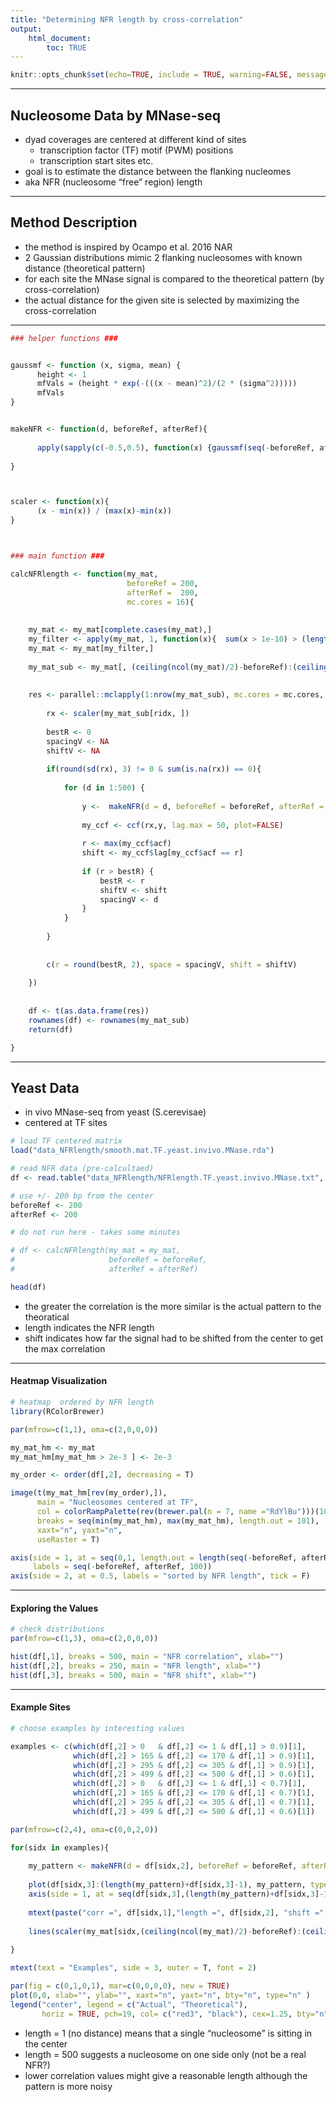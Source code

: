 ```yaml
---
title: "Determining NFR length by cross-correlation"
output: 
    html_document:
        toc: TRUE
---
```



<style>
a {
  font-size: 16px;
}
</style>


```r
knitr::opts_chunk$set(echo=TRUE, include = TRUE, warning=FALSE, message=FALSE)
```

---

## Nucleosome Data by MNase-seq

* dyad coverages are centered at different kind of sites
    + transcription factor (TF) motif (PWM) positions
    + transcription start sites etc. 
* goal is to estimate the distance between the flanking nucleomes
* aka NFR (nucleosome "free" region) length

---


## Method Description

* the method is inspired by Ocampo et al. 2016 NAR
* 2 Gaussian distributions mimic 2 flanking nucleosomes with known distance (theoretical pattern)
* for each site the MNase signal is compared to the theoretical pattern (by cross-correlation)
* the actual distance for the given site is selected by maximizing the cross-correlation

---

```r
### helper functions ###


gaussmf <- function (x, sigma, mean) {
      height <- 1
      mfVals = (height * exp(-(((x - mean)^2)/(2 * (sigma^2)))))
      mfVals
}


makeNFR <- function(d, beforeRef, afterRef){
      
      apply(sapply(c(-0.5,0.5), function(x) {gaussmf(seq(-beforeRef, afterRef), 40, x * d)}), 1, sum)
      
}



scaler <- function(x){
      (x - min(x)) / (max(x)-min(x))
}



### main function ###

calcNFRlength <- function(my_mat,    
                          beforeRef = 200,
                          afterRef =  200,
                          mc.cores = 16){
    
    
    my_mat <- my_mat[complete.cases(my_mat),]
    my_filter <- apply(my_mat, 1, function(x){  sum(x > 1e-10) > (length(x)/2) })
    my_mat <- my_mat[my_filter,]
    
    my_mat_sub <- my_mat[, (ceiling(ncol(my_mat)/2)-beforeRef):(ceiling(ncol(my_mat)/2)+afterRef-1)]
    
    
    res <- parallel::mclapply(1:nrow(my_mat_sub), mc.cores = mc.cores, function(ridx){
        
        rx <- scaler(my_mat_sub[ridx, ])
        
        bestR <- 0
        spacingV <- NA
        shiftV <- NA
        
        if(round(sd(rx), 3) != 0 & sum(is.na(rx)) == 0){
            
            for (d in 1:500) {
                
                y <-  makeNFR(d = d, beforeRef = beforeRef, afterRef = afterRef)
                
                my_ccf <- ccf(rx,y, lag.max = 50, plot=FALSE)
                
                r <- max(my_ccf$acf)
                shift <- my_ccf$lag[my_ccf$acf == r]
                
                if (r > bestR) {
                    bestR <- r
                    shiftV <- shift
                    spacingV <- d
                }
            }
            
        }
        
        
        c(r = round(bestR, 2), space = spacingV, shift = shiftV)
        
    })                         
    
    
    df <- t(as.data.frame(res))
    rownames(df) <- rownames(my_mat_sub)
    return(df)

}

```

---

## Yeast Data

* in vivo MNase-seq from yeast (S.cerevisae)
* centered at TF sites 

```r
# load TF centered matrix
load("data_NFRlength/smooth.mat.TF.yeast.invivo.MNase.rda")

# read NFR data (pre-calcultaed)
df <- read.table("data_NFRlength/NFRlength.TF.yeast.invivo.MNase.txt", row.names = 1, header = T)

```



```r
# use +/- 200 bp from the center
beforeRef <- 200 
afterRef <- 200
```


```r
# do not run here - takes some minutes

# df <- calcNFRlength(my_mat = my_mat, 
#                     beforeRef = beforeRef, 
#                     afterRef = afterRef)

head(df)
```

* the greater the correlation is the more similar is the actual pattern to the theoratical
* length indicates the NFR length
* shift indicates how far the signal had to be shifted from the center to get the max correlation

---

#### Heatmap Visualization

```r
# heatmap  ordered by NFR length
library(RColorBrewer)

par(mfrow=c(1,1), oma=c(2,0,0,0))

my_mat_hm <- my_mat
my_mat_hm[my_mat_hm > 2e-3 ] <- 2e-3

my_order <- order(df[,2], decreasing = T)

image(t(my_mat_hm[rev(my_order),]), 
      main = "Nucleosomes centered at TF",
      col = colorRampPalette(rev(brewer.pal(n = 7, name ="RdYlBu")))(100),
      breaks = seq(min(my_mat_hm), max(my_mat_hm), length.out = 101),
      xaxt="n", yaxt="n", 
      useRaster = T)

axis(side = 1, at = seq(0,1, length.out = length(seq(-beforeRef, afterRef, 100))), 
     labels = seq(-beforeRef, afterRef, 100))
axis(side = 2, at = 0.5, labels = "sorted by NFR length", tick = F)
```



---

#### Exploring the Values

```r
# check distributions
par(mfrow=c(1,3), oma=c(2,0,0,0))

hist(df[,1], breaks = 500, main = "NFR correlation", xlab="")
hist(df[,2], breaks = 250, main = "NFR length", xlab="")
hist(df[,3], breaks = 500, main = "NFR shift", xlab="")
```


---

#### Example Sites

```r
# choose examples by interesting values

examples <- c(which(df[,2] > 0   & df[,2] <= 1 & df[,1] > 0.9)[1],
              which(df[,2] > 165 & df[,2] <= 170 & df[,1] > 0.9)[1],
              which(df[,2] > 295 & df[,2] <= 305 & df[,1] > 0.9)[1],
              which(df[,2] > 499 & df[,2] <= 500 & df[,1] > 0.6)[1],
              which(df[,2] > 0   & df[,2] <= 1 & df[,1] < 0.7)[1],
              which(df[,2] > 165 & df[,2] <= 170 & df[,1] < 0.7)[1],
              which(df[,2] > 295 & df[,2] <= 305 & df[,1] < 0.7)[1],
              which(df[,2] > 499 & df[,2] <= 500 & df[,1] < 0.6)[1])

par(mfrow=c(2,4), oma=c(0,0,2,0))

for(sidx in examples){
    
    my_pattern <- makeNFR(d = df[sidx,2], beforeRef = beforeRef, afterRef = afterRef)
    
    plot(df[sidx,3]:(length(my_pattern)+df[sidx,3]-1), my_pattern, type="l", xlab = "", xaxt ="n", ylab="Density", main = "")
    axis(side = 1, at = seq(df[sidx,3],(length(my_pattern)+df[sidx,3]-1), 100), labels = seq(-beforeRef, afterRef, 100))
    
    mtext(paste("corr =", df[sidx,1],"length =", df[sidx,2], "shift =", df[sidx,3]), side = 3, line = 1, cex = 0.8)
    
    lines(scaler(my_mat[sidx,(ceiling(ncol(my_mat)/2)-beforeRef):(ceiling(ncol(my_mat)/2)+afterRef-1)]), col="red3")
    
}

mtext(text = "Examples", side = 3, outer = T, font = 2)

par(fig = c(0,1,0,1), mar=c(0,0,0,0), new = TRUE)
plot(0,0, xlab="", ylab="", xaxt="n", yaxt="n", bty="n", type="n" )
legend("center", legend = c("Actual", "Theoretical"), 
       horiz = TRUE, pch=19, col= c("red3", "black"), cex=1.25, bty="n")
```
* length = 1 (no distance) means that a single "nucleosome" is sitting in the center
* length = 500 suggests a nucleosome on one side only (not be a real NFR?)
* lower correlation values might give a reasonable length although the pattern is more noisy

